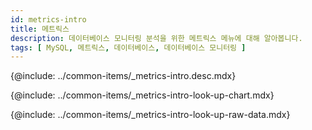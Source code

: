 ```yaml
---
id: metrics-intro
title: 메트릭스
description: 데이터베이스 모니터링 분석을 위한 메트릭스 메뉴에 대해 알아봅니다.
tags: [ MySQL, 메트릭스, 데이터베이스, 데이터베이스 모니터링 ]
---
```



<Note product='MySQL' link='../mysql-v1/metrics-intro' />

<!-- 개요 -->
{@include: ../common-items/_metrics-intro.desc.mdx}

<IntroExam category='db_mysql_counter'/>

<ProdImg img='metrics-example-00.png' desc=''/>

<!-- 메트릭스 차트 조회하기-->
{@include: ../common-items/_metrics-intro-look-up-chart.mdx}  

<LookupchartDesc metric='Active sessions' category='db_mysql_counter' />

<!-- 메트릭스 Raw Data 조회화기-->
{@include: ../common-items/_metrics-intro-look-up-raw-data.mdx}  